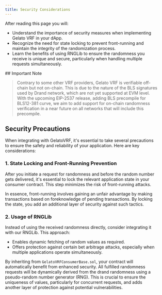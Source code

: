 ```yaml
---
title: Security Considerations
---
```


<Tip>
After reading this page you will:

- Understand the importance of security measures when implementing Gelato VRF in your dApp.
- Recognize the need for state locking to prevent front-running and maintain the integrity of the randomization process.
- Learn the benefits of using RNGLib to ensure the randomness you receive is unique and secure, particularly when handling multiple requests simultaneously.
</Tip>
## Important Note

> Contrary to some other VRF providers, Gelato VRF is verifiable off-chain but not on-chain. This is due to the nature of the BLS signatures used by Drand network, which are not yet supported at EVM level. With the upcoming EIP-2537 release, adding BLS precompile for BLS12-381 curve, we aim to add support for on-chain randomness verification in a near future on all networks that will include this precompile.

## Security Precautions

When integrating with GelatoVRF, it's essential to take several precautions to ensure the safety and reliability of your application. Here are key considerations:

### 1. State Locking and Front-Running Prevention

After you initiate a request for randomness and before the random number gets delivered, it's essential to lock the relevant application state in your consumer contract. This step minimizes the risk of front-running attacks.

In essence, front-running involves gaining an unfair advantage by making transactions based on foreknowledge of pending transactions. By locking the state, you add an additional layer of security against such tactics.

### 2. Usage of RNGLib

Instead of using the received randomness directly, consider integrating it with our RNGLib. This approach:

- Enables dynamic fetching of random values as required.
- Offers protection against certain bet arbitrage attacks, especially when multiple applications operate simultaneously.

By inheriting from `GelatoVRFConsumerBase.sol`, your contract will automatically benefit from enhanced security. All fulfilled randomness requests will be dynamically derived from the drand randomness using a pseudo-random number generator (RNG). This is crucial to ensure the uniqueness of values, particularly for concurrent requests, and adds another layer of protection against potential vulnerabilities.